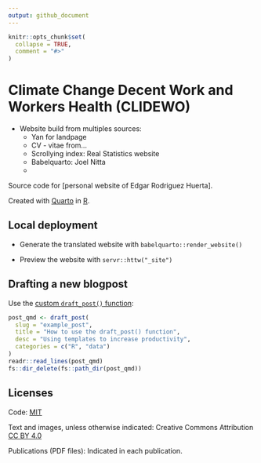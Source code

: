 ```yaml
---
output: github_document
---
```


<!-- README.md is generated from README.Rmd. Please edit that file and render with rmarkdown::render("README.Rmd")-->

```r
knitr::opts_chunk$set(
  collapse = TRUE,
  comment = "#>"
)
```

# Climate Change Decent Work and Workers Health (CLIDEWO)

- Website build from multiples sources:
  - Yan for landpage
  - CV - vitae from...
  - Scrollying index: Real Statistics website
  - Babelquarto: Joel Nitta
  - 

Source code for [personal website of Edgar Rodriguez Huerta].

Created with [Quarto](https://quarto.org/) in [R](https://www.r-project.org/). 


## Local deployment

- Generate the translated website with `babelquarto::render_website()`

- Preview the website with `servr::httw("_site")`

## Drafting a new blogpost

Use the [custom `draft_post()` function](R/functions.R):

```r
post_qmd <- draft_post(
  slug = "example_post",
  title = "How to use the draft_post() function",
  desc = "Using templates to increase productivity",
  categories = c("R", "data")
)
readr::read_lines(post_qmd)
fs::dir_delete(fs::path_dir(post_qmd))
```

## Licenses

Code: [MIT](LICENSE)

Text and images, unless otherwise indicated: Creative Commons Attribution [CC BY 4.0](https://creativecommons.org/licenses/by/4.0/legalcode)

Publications (PDF files): Indicated in each publication.
